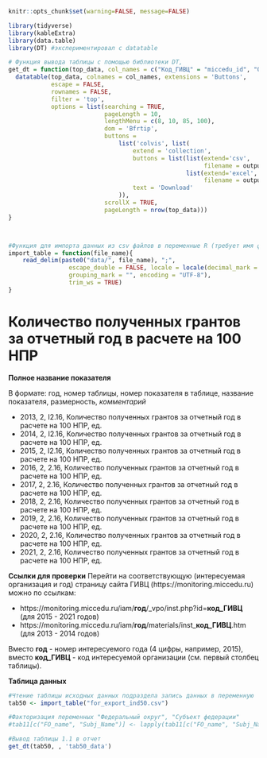 
```r
knitr::opts_chunk$set(warning=FALSE, message=FALSE)
```


```r
library(tidyverse)
library(kableExtra)
library(data.table)
library(DT) #экспериментировал с datatable
```

```r
# Функция вывода таблицы с помощью библиотеки DT, 
get_dt = function(top_data, col_names = c("Код_ГИВЦ" = "miccedu_id", "Организация" = "clear_name", "2013" = "ind_2013_value", "2014" = "ind_2014_value", "2015" = "ind_2015_value", "2016" = "ind_2016_value", "2017" = "ind_2017_value", "2018" = "ind_2018_value", "2019" = "ind_2019_value", "2020" = "ind_2020_value", "2021" =  "ind_2021_value"), output_file_name) {
  datatable(top_data, colnames = col_names, extensions = 'Buttons',
            escape = FALSE,
            rownames = FALSE,
            filter = 'top',
            options = list(searching = TRUE,
                           pageLength = 10,
                           lengthMenu = c(8, 10, 85, 100),
                           dom = 'Bfrtip',
                           buttons = 
                               list('colvis', list(
                                   extend = 'collection',
                                   buttons = list(list(extend='csv',
                                                       filename = output_file_name),
                                                  list(extend='excel',
                                                       filename = output_file_name)),
                                   text = 'Download'
                               )),
                           scrollX = TRUE,
                           pageLength = nrow(top_data))) 
}



#Функция для импорта данных из csv файлов в переменные R (требует имя файла в кавычках и берет из каталока data рабочей директории проекта)
import_table = function(file_name){
    read_delim(paste0("data/", file_name), ";", 
                 escape_double = FALSE, locale = locale(decimal_mark = ",", 
                 grouping_mark = "", encoding = "UTF-8"), 
                 trim_ws = TRUE)
}
```



# Количество полученных грантов за отчетный год в расчете на 100 НПР  {#ind50_info}

**Полное название показателя**

В формате: год, номер таблицы, номер показателя в таблице, название показателя, размерность, *комментарий*



* 2013,	2,	I2.16,	Количество полученных грантов за отчетный год в расчете на 100 НПР, ед.
* 2014,	2,	I2.16,	Количество полученных грантов за отчетный год в расчете на 100 НПР, ед.
* 2015,	2,	I2.16,	Количество полученных грантов за отчетный год в расчете на 100 НПР, ед.
* 2016, 2, 2.16, Количество полученных грантов за отчетный год в расчете на 100 НПР, ед.
* 2017, 2, 2.16, Количество полученных грантов за отчетный год в расчете на 100 НПР, ед.
* 2018, 2, 2.16, Количество полученных грантов за отчетный год в расчете на 100 НПР, ед.
* 2019, 2, 2.16, Количество полученных грантов за отчетный год в расчете на 100 НПР, ед.
* 2020, 2, 2.16, Количество полученных грантов за отчетный год в расчете на 100 НПР, ед.
* 2021, 2, 2.16, Количество полученных грантов за отчетный год в расчете на 100 НПР, ед.


**Ссылки для проверки**
Перейти на соответствующую (интересуемая организация и год) страницу сайта ГИВЦ (https://monitoring.miccedu.ru) можно по ссылкам:

* https://monitoring.miccedu.ru/iam/**год**/_vpo/inst.php?id=**код_ГИВЦ** (для 2015 - 2021 годов)
* https://monitoring.miccedu.ru/iam/**год**/materials/inst_**код_ГИВЦ**.htm (для 2013 - 2014 годов)

Вместо **год** - номер интересуемого года (4 цифры, например, 2015), вместо **код_ГИВЦ** - код интересуемой организации (см. первый столбец таблицы).



**Таблица данных**

```r
#Чтение таблицы исходных данных подраздела запись данных в переменную
tab50 <- import_table("for_export_ind50.csv")

#Факторизация переменных "Федеральный округ", "Субъект федерации"
#tab11[c("FO_name", "Subj_Name")] <- lapply(tab11[c("FO_name", "Subj_Name")] , factor)

```




```r
#Вывод таблицы 1.1 в отчет
get_dt(tab50, , 'tab50_data')
```



